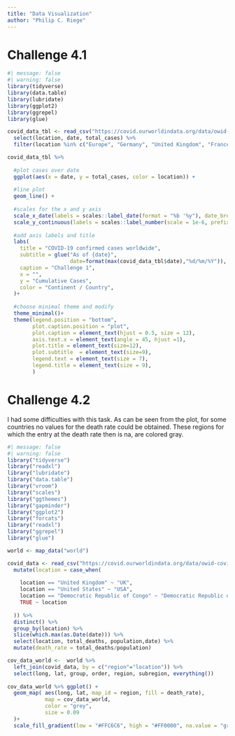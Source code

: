 ```yaml
---
title: "Data Visualization"
author: "Philip C. Riege"
---
```


# Challenge 4.1

```r
#| message: false
#| warning: false
library(tidyverse)
library(data.table)
library(lubridate)
library(ggplot2)
library(ggrepel)
library(glue)

covid_data_tbl <- read_csv("https://covid.ourworldindata.org/data/owid-covid-data.csv") %>%
  select(location, date, total_cases) %>%
  filter(location %in% c("Europe", "Germany", "United Kingdom", "France", "Spain", "United States"))

covid_data_tbl %>%
  
  #plot cases over date
  ggplot(aes(x = date, y = total_cases, color = location)) +
  
  #line plot
  geom_line() +
  
  #scales for the x and y axis
  scale_x_date(labels = scales::label_date(format = "%b '%y"), date_breaks = "1 month") +
  scale_y_continuous(labels = scales::label_number(scale = 1e-6, prefix = "", suffix = " M")) +
  
  #add axis labels and title
  labs(
    title = "COVID-19 confirmed cases worldwide",
    subtitle = glue("As of {date}",
                    date=format(max(covid_data_tbl$date),"%d/%m/%Y")),
    caption = "Challenge 1",
    x = "",
    y = "Cumulative Cases",
    color = "Continent / Country",
  )+
  
  #choose minimal theme and modify
  theme_minimal()+
  theme(legend.position = "bottom",
        plot.caption.position = "plot",
        plot.caption = element_text(hjust = 0.5, size = 12),
        axis.text.x = element_text(angle = 45, hjust =1),
        plot.title = element_text(size=12),
        plot.subtitle  = element_text(size=9),
        legend.text = element_text(size = 7),
        legend.title = element_text(size = 9),
        )
```

# Challenge 4.2

I had some difficulties with this task. As can be seen from the plot, for some countries no values for the death rate could be obtained. These regions for which the entry at the death rate then is na, are colored gray.

```r
#| message: false
#| warning: false
library("tidyverse")
library("readxl")
library("lubridate")
library("data.table")
library("vroom")
library("scales")
library("ggthemes")
library("gapminder")
library("ggplot2")
library("forcats")
library("readxl")
library("ggrepel")
library("glue")

world <- map_data("world")

covid_data <- read_csv("https://covid.ourworldindata.org/data/owid-covid-data.csv") %>%
  mutate(location = case_when(
    
    location == "United Kingdom" ~ "UK",
    location == "United States" ~ "USA",
    location == "Democratic Republic of Congo" ~ "Democratic Republic of the Congo",
    TRUE ~ location
    
  )) %>%
  distinct() %>%
  group_by(location) %>%
  slice(which.max(as.Date(date))) %>%
  select(location, total_deaths, population,date) %>%
  mutate(death_rate = total_deaths/population)

cov_data_world <-  world %>%
  left_join(covid_data, by = c("region"="location")) %>%
  select(long, lat, group, order, region, subregion, everything())
  
cov_data_world %>% ggplot() +
  geom_map( aes(long, lat, map_id = region, fill = death_rate), 
            map = cov_data_world,
            color = "grey",
            size = 0.09
  )+
  scale_fill_gradient(low = "#FFC6C6", high = "#FF0000", na.value = "grey")
```
